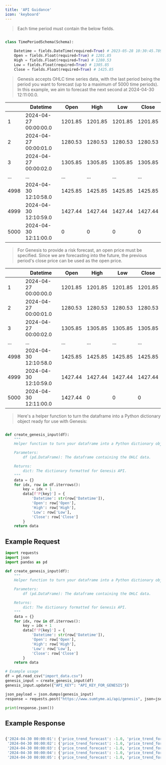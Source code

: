 ```yaml
---
title: 'API Guidance'
icon: 'keyboard'
---
```


> Each time period must contain the below fields.

```python

class TimePeriodSchema(Schema):
    
    Datetime = fields.DateTime(required=True) # 2023-05-28 10:30:45.789
    Open = fields.Float(required=True) # 1201.85
    High = fields.Float(required=True) # 1280.53
    Low = fields.Float(required=True) # 1305.85
    Close = fields.Float(required=True) # 1425.85

```

> Genesis accepts OHLC time series data, with the last period being the period you want to forecast (up to a maximum of 5000 time periods). In this example, we aim to forecast the next second at 2024-04-30 12:11:00.0.

| | Datetime | Open | High | Low | Close |
|---|---|---|---|---|---|
| 1 | 2024-04-27 00:00:00.0 | 1201.85 | 1201.85 | 1201.85 | 1201.85 |
| 2 | 2024-04-27 00:00:01.0 | 1280.53 | 1280.53 | 1280.53 | 1280.53 |
| 3 | 2024-04-27 00:00:02.0 | 1305.85 | 1305.85 | 1305.85 | 1305.85 |
| ... | ... | ... | ... | ... | ... |
| 4998 | 2024-04-30 12:10:58.0 | 1425.85 | 1425.85 | 1425.85 | 1425.85 |
| 4999 | 2024-04-30 12:10:59.0 | 1427.44 | 1427.44 | 1427.44 | 1427.44 |
| 5000 | 2024-04-30 12:11:00.0 | 0 | 0 | 0 | 0 |

> For Genesis to provide a risk forecast, an open price must be specified. Since we are forecasting into the future, the previous period's close price can be used as the open price.

| | Datetime | Open | High | Low | Close |
|---|---|---|---|---|---|
| 1 | 2024-04-27 00:00:00.0 | 1201.85 | 1201.85 | 1201.85 | 1201.85 |
| 2 | 2024-04-27 00:00:01.0 | 1280.53 | 1280.53 | 1280.53 | 1280.53 |
| 3 | 2024-04-27 00:00:02.0 | 1305.85 | 1305.85 | 1305.85 | 1305.85 |
| ... | ... | ... | ... | ... | ... |
| 4998 | 2024-04-30 12:10:58.0 | 1425.85 | 1425.85 | 1425.85 | 1425.85 |
| 4999 | 2024-04-30 12:10:59.0 | 1427.44 | 1427.44 | 1427.44 | 1427.44 |
| 5000 | 2024-04-30 12:11:00.0 | 1427.44 | 0 | 0 | 0 |




> Here's a helper function to turn the dataframe into a Python dictionary object ready for use with Genesis:

```python

def create_genesis_input(df):
    """
    Helper function to turn your dataframe into a Python dictionary object ready for Genesis.

    Parameters:
        df (pd.DataFrame): The dataframe containing the OHLC data.

    Returns:
        dict: The dictionary formatted for Genesis API.
    """
    data = {}
    for idx, row in df.iterrows():
        key = idx + 1
        data[f'P{key}'] = {
            'Datetime': str(row['Datetime']),
            'Open': row['Open'],
            'High': row['High'],
            'Low': row['Low'],
            'Close': row['Close']
        }
    return data


```

## Example Request

```python
import requests
import json
import pandas as pd

def create_genesis_input(df):
    """
    Helper function to turn your dataframe into a Python dictionary object ready for Genesis.

    Parameters:
        df (pd.DataFrame): The dataframe containing the OHLC data.

    Returns:
        dict: The dictionary formatted for Genesis API.
    """
    data = {}
    for idx, row in df.iterrows():
        key = idx + 1
        data[f'P{key}'] = {
            'Datetime': str(row['Datetime']),
            'Open': row['Open'],
            'High': row['High'],
            'Low': row['Low'],
            'Close': row['Close']
        }
    return data

# Example usage
df = pd.read_csv("import_data.csv")
genesis_input = create_genesis_input(df)
genesis_input.update({"API_KEY": "API_KEY_FOR_GENESIS"})

json_payload = json.dumps(genesis_input)
response = requests.post("https://www.sumtyme.ai/api/genesis", json=json_payload)

print(response.json())

```

## Example Response 

```python

{'2024-04-30 00:00:01': {'price_trend_forecast': -1.0, 'price_trend_forecast_plot': -1.0, 'risk_forecast': 989.34202, 'risk_forecast_%': 0.593563},
 '2024-04-30 00:00:02': {'price_trend_forecast': -1.0, 'price_trend_forecast_plot': -2.0, 'risk_forecast': 989.41202, 'risk_forecast_%': 0.550992},
 '2024-04-30 00:00:03': {'price_trend_forecast': -1.0, 'price_trend_forecast_plot': -3.0, 'risk_forecast': 987.514325, 'risk_forecast_%': 0.293246},
 '2024-04-30 00:00:04': {'price_trend_forecast': -1.0, 'price_trend_forecast_plot': -4.0, 'risk_forecast': 987.534325, 'risk_forecast_%': 0.372451},
 '2024-04-30 00:00:05': {'price_trend_forecast': -1.0, 'price_trend_forecast_plot': -5.0, 'risk_forecast': 988.052172, 'risk_forecast_%': 0.034186}}

```